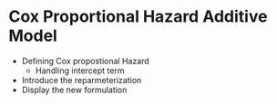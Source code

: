 # Cox Proportional Hazard Additive Model


- Defining Cox propostional Hazard
  - Handling intercept term
- Introduce the reparmeterization
- Display the new formulation
